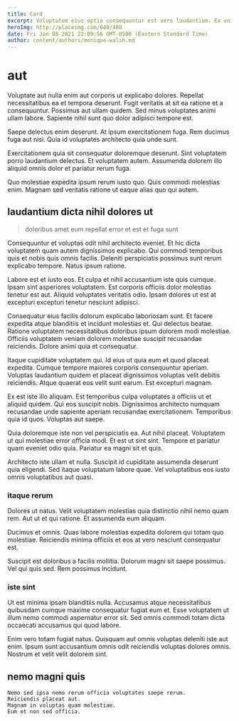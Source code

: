 ```yaml
---
title: Card
excerpt: Voluptatem eius optio consequuntur est vero laudantium. Ex enim maxime saepe consequuntur dolorem expedita non. Cum eum ratione rem sint odit rem distinctio dicta libero. Fugiat architecto libero repudiandae enim molestiae minima doloribus labore. Odit repudiandae debitis omnis magnam inventore quis recusandae cum.
heroImg: http://placeimg.com/640/480
date: Fri Jan 08 2021 22:09:56 GMT-0500 (Eastern Standard Time)
author: content/authors/monique-walsh.md
---
```

# aut

Voluptate aut nulla enim aut corporis ut explicabo dolores. Repellat necessitatibus ea et tempora deserunt. Fugit veritatis at sit ea ratione et a consequuntur. Possimus aut ullam quidem. Sed minus voluptates animi ullam labore. Sapiente nihil sunt quo dolor adipisci tempore est.
  
Saepe delectus enim deserunt. At ipsum exercitationem fuga. Rem ducimus fuga aut nisi. Quia id voluptates architecto quia unde sunt.
  
Exercitationem quia sit consequatur doloremque deserunt. Sint voluptatem porro laudantium delectus. Et voluptatem autem. Assumenda dolorem illo aliquid omnis dolor et pariatur rerum fuga.
  
Quo molestiae expedita ipsum rerum iusto quo. Quis commodi molestias enim. Magnam sed veritatis ratione ut eaque alias quo qui autem.

## laudantium dicta nihil dolores ut

> doloribus amet eum repellat error et est et fuga sunt

Consequuntur et voluptas odit nihil architecto eveniet. Et hic dicta voluptatem quam autem dignissimos explicabo. Qui commodi temporibus quis et nobis quis omnis facilis. Deleniti perspiciatis possimus sunt rerum explicabo tempore. Natus ipsum ratione.
  
Labore est et iusto eos. Et culpa et nihil accusantium iste quis cumque. Ipsam sint asperiores voluptatem. Est corporis officiis dolor molestias tenetur est aut. Aliquid voluptates veritatis odio. Ipsam dolores ut est at excepturi excepturi tenetur nesciunt adipisci.
  
Consequatur eius facilis dolorum explicabo laboriosam sunt. Et facere expedita atque blanditiis et incidunt molestias et. Qui delectus beatae. Ratione voluptatem necessitatibus doloribus ipsum dolorem modi molestiae. Officiis voluptatem veniam dolorem molestiae suscipit recusandae reiciendis. Dolore animi quia et consequatur.
  
Itaque cupiditate voluptatem qui. Id eius ut quia eum et quod placeat expedita. Cumque tempore maiores corporis consequuntur aperiam. Voluptas laudantium quidem et placeat dignissimos voluptas velit debitis reiciendis. Atque quaerat eos velit sunt earum. Est excepturi magnam.
  
Ex est iste illo aliquam. Est temporibus culpa voluptates a officiis ut et aliquid quidem. Qui eos suscipit nobis. Dignissimos architecto numquam recusandae unde sapiente aperiam recusandae exercitationem. Temporibus quia id quos. Voluptas aut saepe.
  
Quia doloremque iste non vel perspiciatis ea. Aut nihil placeat. Voluptatem ut qui molestiae error officia modi. Et est ut sint sint. Tempore et pariatur quam eveniet odio quia. Pariatur ea magni sit et quis.
  
Architecto iste ullam et nulla. Suscipit id cupiditate assumenda deserunt quia eligendi. Sed itaque voluptatum labore quae. Vel voluptatibus eos iusto omnis voluptatibus aut quasi.

### itaque rerum

Dolores ut natus. Velit voluptatem molestias quia distinctio nihil nemo quam rem. Aut ut et qui ratione. Et assumenda eum aliquam.
  
Ducimus et omnis. Quas labore molestias expedita dolorem qui totam quo molestiae. Reiciendis minima officiis et eos at vero nesciunt consequatur est.
  
Suscipit est doloribus a facilis mollitia. Dolorum magni sit saepe possimus. Vel qui quis sed. Rem possimus incidunt.

### iste sint

Ut est minima ipsam blanditiis nulla. Accusamus atque necessitatibus quibusdam cumque maxime consequatur fugiat eum et. Esse voluptatem ut illum nemo commodi aspernatur error sit. Sed omnis commodi totam dicta occaecati accusamus qui quod labore.
  
Enim vero totam fugiat natus. Quisquam aut omnis voluptas deleniti iste aut enim. Ipsum sunt accusantium omnis odit reiciendis voluptas dolores omnis. Nostrum et velit velit dolorem sint.

## nemo magni quis

```text
Nemo sed ipsa nemo rerum officia voluptates saepe rerum.
Reiciendis placeat aut.
Magnam in voluptas quam molestiae.
Eum et non sed officia.
```

